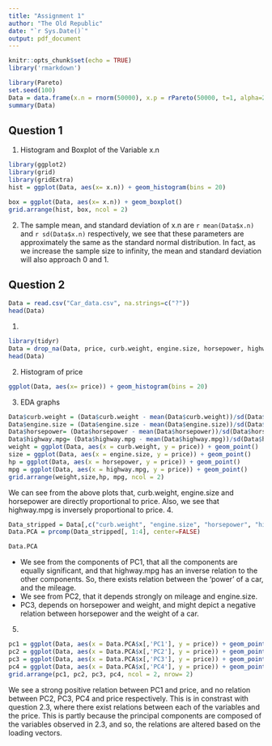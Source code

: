```yaml
---
title: "Assignment 1"
author: "The Old Republic"
date: "`r Sys.Date()`"
output: pdf_document
---
```


```r
knitr::opts_chunk$set(echo = TRUE)
library('rmarkdown')
```
```r
library(Pareto)
set.seed(100)
Data = data.frame(x.n = rnorm(50000), x.p = rPareto(50000, t=1, alpha=2))
summary(Data)

```
## Question 1
1. Histogram and Boxplot of the Variable x.n
```r
library(ggplot2)
library(grid)
library(gridExtra)
hist = ggplot(Data, aes(x= x.n)) + geom_histogram(bins = 20)

box = ggplot(Data, aes(x= x.n)) + geom_boxplot()
grid.arrange(hist, box, ncol = 2)
```
2. The sample mean, and standard deviation of x.n are `r mean(Data$x.n)` and `r sd(Data$x.n)` respectively, we see that these parameters are approximately the same as the standard normal distribution. In fact, as we increase the sample size to infinity, the mean and standard deviation will also approach 0 and 1.

## Question 2
```r
Data = read.csv("Car_data.csv", na.strings=c("?"))
head(Data)

```
1. 
```r
library(tidyr)
Data = drop_na(Data, price, curb.weight, engine.size, horsepower, highway.mpg)
head(Data)
```
2. Histogram of price
```r
ggplot(Data, aes(x= price)) + geom_histogram(bins = 20)
```

3. EDA graphs
```r
Data$curb.weight = (Data$curb.weight - mean(Data$curb.weight))/sd(Data$curb.weight)
Data$engine.size = (Data$engine.size - mean(Data$engine.size))/sd(Data$engine.size)
Data$horsepower= (Data$horsepower - mean(Data$horsepower))/sd(Data$horsepower)
Data$highway.mpg= (Data$highway.mpg - mean(Data$highway.mpg))/sd(Data$highway.mpg)
weight = ggplot(Data, aes(x = curb.weight, y = price)) + geom_point()
size = ggplot(Data, aes(x = engine.size, y = price)) + geom_point()
hp = ggplot(Data, aes(x = horsepower, y = price)) + geom_point()
mpg = ggplot(Data, aes(x = highway.mpg, y = price)) + geom_point()
grid.arrange(weight,size,hp, mpg, ncol = 2)
```
We can see from the above plots that, curb.weight, engine.size and horsepower are directly proportional to price. Also, we see that highway.mpg is inversely proportional to price.
4. 
```r
Data_stripped = Data[,c("curb.weight", "engine.size", "horsepower", "highway.mpg", "price")]
Data.PCA = prcomp(Data_stripped[, 1:4], center=FALSE)

Data.PCA
```
- We see from the components of PC1, that all the components are equally significant, and that highway.mpg has an inverse relation to the other components. So, there exists relation between the 'power' of a car, and the mileage.
- We see from PC2, that it depends strongly on mileage and engine.size. 
- PC3, depends on horsepower and weight, and might depict a negative relation between horsepower and the weight of a car.
5. 
```r
pc1 = ggplot(Data, aes(x = Data.PCA$x[,'PC1'], y = price)) + geom_point() + labs(x='PC1')
pc2 = ggplot(Data, aes(x = Data.PCA$x[,'PC2'], y = price)) + geom_point()+ labs(x='PC2')
pc3 = ggplot(Data, aes(x = Data.PCA$x[,'PC3'], y = price)) + geom_point()+ labs(x='PC3')
pc4 = ggplot(Data, aes(x = Data.PCA$x[,'PC4'], y = price)) + geom_point()+ labs(x='PC4')
grid.arrange(pc1, pc2, pc3, pc4, ncol = 2, nrow= 2)
```
We see a strong positive relation between PC1 and price, and no relation between PC2, PC3, PC4 and price respectively. 
This is in constrast with question 2.3, where there exist relations between each of the variables and the price. This is partly because the principal components are composed of the variables observed in 2.3, and so, the relations are altered based on the loading vectors.
